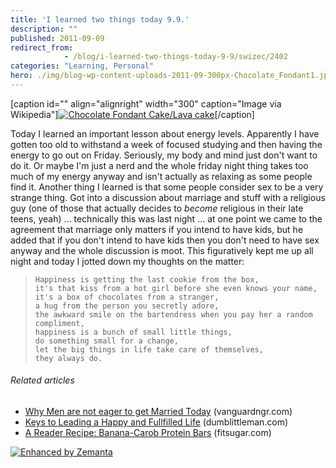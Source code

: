 ```yaml
---
title: 'I learned two things today 9.9.'
description: ""
published: 2011-09-09
redirect_from: 
            - /blog/i-learned-two-things-today-9-9/swizec/2402
categories: "Learning, Personal"
hero: ./img/blog-wp-content-uploads-2011-09-300px-Chocolate_Fondant1.jpg
---
```

\[caption id=&quot;&quot; align=&quot;alignright&quot; width=&quot;300&quot; caption=&quot;Image via Wikipedia&quot;][![Chocolate Fondant Cake/Lava cake](./img/blog-wp-content-uploads-2011-09-300px-Chocolate_Fondant1.jpg "Chocolate Fondant Cake/Lava cake")](http://commons.wikipedia.org/wiki/File:Chocolate_Fondant.jpg)\[/caption]

Today I learned an important lesson about energy levels. Apparently I have gotten too old to withstand a week of focused studying and then having the energy to go out on Friday. Seriously, my body and mind just don&#x27;t want to do it. Or maybe I&#x27;m just a nerd and the whole friday night thing takes too much of my energy anyway and isn&#x27;t actually as relaxing as some people find it. Another thing I learned is that some people consider sex to be a very strange thing. Got into a discussion about marriage and stuff with a religious guy (one of those that actually decides to _become_ religious in their late teens, yeah) ... technically this was last night ... at one point we came to the agreement that marriage only matters if you intend to have kids, but he added that if you don&#x27;t intend to have kids then you don&#x27;t need to have sex anyway and the whole discussion is moot. This figuratively kept me up all night and today I jotted down my thoughts on the matter:

> ```undefined
> Happiness is getting the last cookie from the box,
> it's that kiss from a hot girl before she even knows your name,
> it's a box of chocolates from a stranger,
> a hug from the person you secretly adore,
> the awkward smile on the bartendress when you pay her a random compliment,
> happiness is a bunch of small little things,
> do something small for a change,
> let the big things in life take care of themselves,
> they always do.
> ```

###### Related articles

- [Why Men are not eager to get Married Today](http://www.vanguardngr.com/2011/09/why-men-are-not-eager-to-get-married-today/) (vanguardngr.com)
- [Keys to Leading a Happy and Fullfilled Life](http://www.dumblittleman.com/2011/09/keys-to-leading-happy-and-fullfilled.html) (dumblittleman.com)
- [A Reader Recipe: Banana-Carob Protein Bars](http://www.fitsugar.com/Banana-Carob-Protein-Bar-Recipe-18559665) (fitsugar.com)

[![Enhanced by Zemanta](http://img.zemanta.com/zemified_e.png?x-id=006d3483-1e9d-4e2e-b30a-5772c4b0a551)](http://www.zemanta.com/ "Enhanced by Zemanta")
